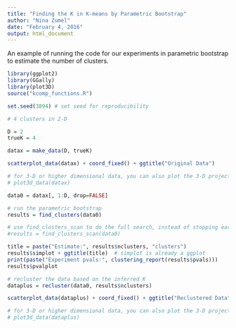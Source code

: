 ```yaml
---
title: "Finding the K in K-means by Parametric Bootstrap"
author: "Nina Zumel"
date: "February 4, 2016"
output: html_document
---
```


An example of running the code for our experiments in parametric bootstrap to estimate the number of clusters.

```r
library(ggplot2)
library(GGally)
library(plot3D)
source("kcomp_functions.R")

set.seed(3894) # set seed for reproducibility
```

```r
# 4 clusters in 2-D

D = 2
trueK = 4

datax = make_data(D, trueK)

scatterplot_data(datax) + coord_fixed() + ggtitle("Original Data")

# for 3-D or higher dimensional data, you can also plot the 3-D projection
# plot3d_data(datax)

```

```r
data0 = datax[, 1:D, drop=FALSE]

# run the parametric bootstrap
results = find_clusters(data0)

# use find_clusters_scan to do the full search, instead of stopping early
#results = find_clusters_scan(data0)

title = paste("Estimate:", results$nclusters, "clusters")
results$simplot + ggtitle(title)  # simplot is already a ggplot
print(paste("Experiment pvals:", clustering_report(results$pvals)))
results$pvalplot

```

```r
# recluster the data based on the inferred K
dataplus = recluster(data0, results$nclusters)

scatterplot_data(dataplus) + coord_fixed() + ggtitle("Reclustered Data")

# for 3-D or higher dimensional data, you can also plot the 3-D projection
# plot3d_data(dataplus)

```

